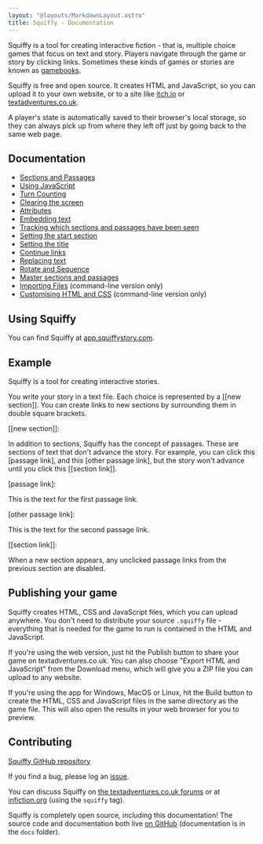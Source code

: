 ```yaml
---
layout: "@layouts/MarkdownLayout.astro"
title: Squiffy - Documentation
---
```



Squiffy is a tool for creating interactive fiction - that is, multiple choice games that focus on text and story. Players navigate through the game or story by clicking links. Sometimes these kinds of games or stories are known as [gamebooks](http://en.wikipedia.org/wiki/Gamebook).

Squiffy is free and open source. It creates HTML and JavaScript, so you can upload it to your own website, or to a site like [itch.io](https://itch.io/) or [textadventures.co.uk](https://textadventures.co.uk).

A player's state is automatically saved to their browser's local storage, so they can always pick up from where they left off just by going back to the same web page.

Documentation
-------------

- [Sections and Passages](sections-passages.html)
- [Using JavaScript](javascript.html)
- [Turn Counting](turncount.html)
- [Clearing the screen](clear.html)
- [Attributes](attributes.html)
- [Embedding text](embed.html)
- [Tracking which sections and passages have been seen](seen.html)
- [Setting the start section](start.html)
- [Setting the title](title.html)
- [Continue links](continue.html)
- [Replacing text](replace.html)
- [Rotate and Sequence](rotate-sequence.html)
- [Master sections and passages](master.html)
- [Importing Files](import.html) (command-line version only)
- [Customising HTML and CSS](customise.html) (command-line version only)

Using Squiffy
-------------

You can find Squiffy at [app.squiffystory.com](https://app.squiffystory.com/).

Example
-------

<Sample>
Squiffy is a tool for creating interactive stories.

You write your story in a text file. Each choice is represented by a [[new section]]. You can create links to new sections by surrounding them in double square brackets.

[[new section]]:

In addition to sections, Squiffy has the concept of passages. These are sections of text that don't advance the story. For example, you can click this [passage link], and this [other passage link], but the story won't advance until you click this [[section link]].

[passage link]:

This is the text for the first passage link.

[other passage link]:

This is the text for the second passage link.

[[section link]]:

When a new section appears, any unclicked passage links from the previous section are disabled.
</Sample>

Publishing your game
--------------------

Squiffy creates HTML, CSS and JavaScript files, which you can upload anywhere. You don't need to distribute your source `.squiffy` file - everything that is needed for the game to run is contained in the HTML and JavaScript.

If you're using the web version, just hit the Publish button to share your game on textadventures.co.uk. You can also choose "Export HTML and JavaScript" from the Download menu, which will give you a ZIP file you can upload to any website.

If you're using the app for Windows, MacOS or Linux, hit the Build button to create the HTML, CSS and JavaScript files in the same directory as the game file. This will also open the results in your web browser for you to preview.

Contributing
------------

[Squiffy GitHub repository](https://github.com/textadventures/squiffy)

If you find a bug, please log an [issue](https://github.com/textadventures/squiffy/issues).

You can discuss Squiffy on [the textadventures.co.uk forums](https://textadventures.co.uk/forum/squiffy) or at [infiction.org](https://intfiction.org/tag/squiffy) (using the `squiffy` tag).

Squiffy is completely open source, including this documentation! The source code and documentation both live [on GitHub](https://github.com/textadventures/squiffy) (documentation is in the `docs` folder).